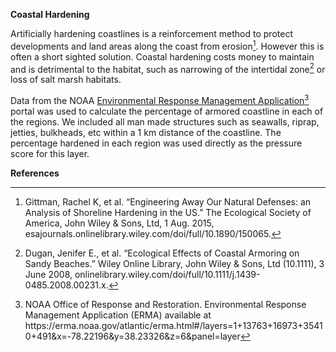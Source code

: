 **Coastal Hardening**

Artificially hardening coastlines is a reinforcement method to protect developments and land areas along the coast from erosion^[Gittman, Rachel K, et al. “Engineering Away Our Natural Defenses: an Analysis of Shoreline Hardening in the US.” The Ecological Society of America, John Wiley &amp; Sons, Ltd, 1 Aug. 2015, esajournals.onlinelibrary.wiley.com/doi/full/10.1890/150065.]. However this is often a short sighted solution. Coastal hardening costs money to maintain and is detrimental to the habitat, such as narrowing of the intertidal zone^[Dugan, Jenifer E., et al. “Ecological Effects of Coastal Armoring on Sandy Beaches.” Wiley Online Library, John Wiley &amp; Sons, Ltd (10.1111), 3 June 2008, onlinelibrary.wiley.com/doi/full/10.1111/j.1439-0485.2008.00231.x.] or loss of salt marsh habitats. 

Data from the NOAA [Environmental Response Management Application](https://erma.noaa.gov/atlantic/erma.html#/layers=1+13763+16973+35410+491&x=-78.22196&y=38.23326&z=6&panel=layer)^[NOAA Office of Response and Restoration. Environmental Response Management Application (ERMA) available at https://erma.noaa.gov/atlantic/erma.html#/layers=1+13763+16973+35410+491&x=-78.22196&y=38.23326&z=6&panel=layer
] portal was used to calculate the percentage of armored coastline in each of the regions. We included all man made structures such as seawalls, riprap, jetties, bulkheads, etc within a 1 km distance of the coastline. The percentage hardened in each region was used directly as the pressure score for this layer.

**References**

